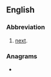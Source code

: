 ==English==

===Abbreviation===
{{rfc-header|Abbreviation}}
{{head|en|abbreviation}}

# {{lb|en|Internet slang|text messaging}} [[next]].

===Anagrams===
* {{anagrams|en|tnx}}